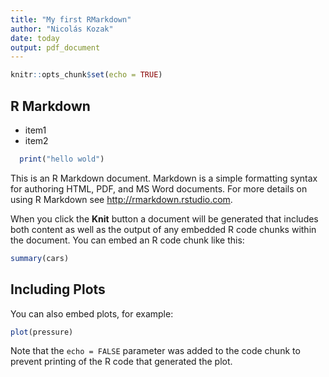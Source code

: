 ```yaml
---
title: "My first RMarkdown"
author: "Nicolás Kozak"
date: today
output: pdf_document
---
```


```r
knitr::opts_chunk$set(echo = TRUE)
```

## R Markdown
- item1
- item2
```r
  print("hello wold")
```


This is an R Markdown document. Markdown is a simple formatting syntax for authoring HTML, PDF, and MS Word documents. For more details on using R Markdown see <http://rmarkdown.rstudio.com>.

When you click the **Knit** button a document will be generated that includes both content as well as the output of any embedded R code chunks within the document. You can embed an R code chunk like this:

```r
summary(cars)
```

## Including Plots

You can also embed plots, for example:

```r
plot(pressure)
```

Note that the `echo = FALSE` parameter was added to the code chunk to prevent printing of the R code that generated the plot.
